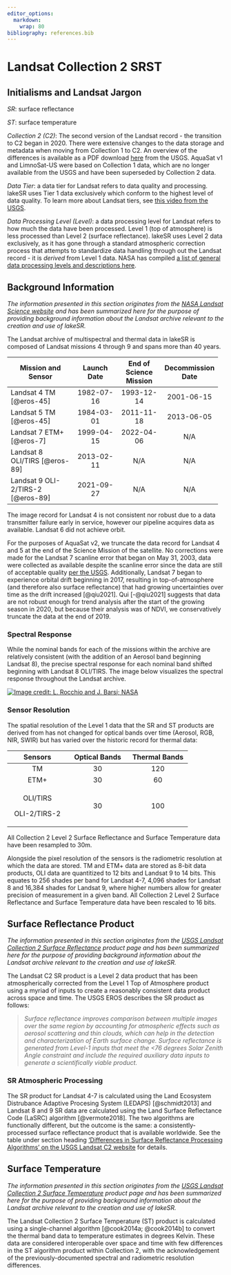 ```yaml
---
editor_options:
  markdown:
    wrap: 80
bibliography: references.bib
---
```


# Landsat Collection 2 SRST {#LS-C2-SRST}

## Initialisms and Landsat Jargon

*SR*: surface reflectance

*ST*: surface temperature

*Collection 2 (C2)*: The second version of the Landsat record - the transition
to C2 began in 2020. There were extensive changes to the data storage and
metadata when moving from Collection 1 to C2. An overview of the differences is
available as a PDF download
[here](https://www.usgs.gov/media/files/landsat-collection-1-vs-collection-2-summary)
from the USGS. AquaSat v1 and LimnoSat-US were based on Collection 1 data, which
are no longer available from the USGS and have been superseded by Collection 2
data.

*Data Tier*: a data tier for Landsat refers to data quality and processing.
lakeSR uses Tier 1 data exclusively which conform to the highest level of data
quality. To learn more about Landsat tiers, see [this video from the
USGS](https://www.usgs.gov/media/videos/landsat-collections-what-are-tiers).

*Data Processing Level (Level)*: a data processing level for Landsat refers to
how much the data have been processed. Level 1 (top of atmosphere) is less
processed than Level 2 (surface reflectance). lakeSR uses Level 2 data
exclusively, as it has gone through a standard atmospheric correction process
that attempts to standardize data handling through out the Landsat record - it
is *derived* from Level 1 data. NASA has compiled [a list of general data
processing levels and descriptions
here](https://www.earthdata.nasa.gov/learn/earth-observation-data-basics/data-processing-levels).

## Background Information {#valid-dates}

*The information presented in this section originates from the [NASA Landsat
Science website](https://landsat.gsfc.nasa.gov/) and has been summarized here
for the purpose of providing background information about the Landsat archive
relevant to the creation and use of lakeSR.*

The Landsat archive of multispectral and thermal data in lakeSR is composed of
Landsat missions 4 through 9 and spans more than 40 years.

+------------------------+----------------+----------------+----------------+
| Mission and Sensor     | Launch Date    | End of Science | Decommission   |
|                        |                | Mission        | Date           |
+========================+:==============:+:==============:+:==============:+
| Landsat 4 TM           | 1982-07-16     | 1993-12-14     | 2001-06-15     |
| [@eros-45]             |                |                |                |
+------------------------+----------------+----------------+----------------+
| Landsat 5 TM           | 1984-03-01     | 2011-11-18     | 2013-06-05     |
| [@eros-45]             |                |                |                |
+------------------------+----------------+----------------+----------------+
| Landsat 7 ETM+         | 1999-04-15     | 2022-04-06     | N/A            |
| [@eros-7]              |                |                |                |
+------------------------+----------------+----------------+----------------+
| Landsat 8 OLI/TIRS     | 2013-02-11     | N/A            | N/A            |
| [@eros-89]             |                |                |                |
+------------------------+----------------+----------------+----------------+
| Landsat 9 OLI-2/TIRS-2 | 2021-09-27     | N/A            | N/A            |
| [@eros-89]             |                |                |                |
+------------------------+----------------+----------------+----------------+

The image record for Landsat 4 is not consistent nor robust due to a data
transmitter failure early in service, however our pipeline acquires data as
available. Landsat 6 did not achieve orbit.

For the purposes of AquaSat v2, we truncate the data record for Landsat 4 and 5
at the end of the Science Mission of the satellite. No corrections were made for
the Landsat 7 scanline error that began on May 31, 2003, data were collected as
available despite the scanline error since the data are still of acceptable
quality [per the USGS](https://www.usgs.gov/faqs/what-landsat-7-etm-slc-data).
Additionally, Landsat 7 began to experience orbital drift beginning in 2017,
resulting in top-of-atmosphere (and therefore also surface reflectance) that had
growing uncertainties over time as the drift increased [@qiu2021]. Qui
[-@qiu2021] suggests that data are not robust enough for trend analysis after
the start of the growing season in 2020, but because their analysis was of NDVI,
we conservatively truncate the data at the end of 2019.

### Spectral Response

While the nominal bands for each of the missions within the archive are
relatively consistent (with the addition of an Aerosol band beginning Landsat
8), the precise spectral response for each nominal band shifted beginning with
Landsat 8 OLI/TIRS. The image below visualizes the spectral response throughout
the Landsat archive.

[![Image credit: L. Rocchio and J. Barsi;
NASA](images/Landsat-SpectralBands.png)](https://landsat.gsfc.nasa.gov/article/the-intervening-atmosphere-tracing-the-provenance-of-a-favorite-landsat-infographic/)

### Sensor Resolution

The spatial resolution of the Level 1 data that the SR and ST products are
derived from has not changed for optical bands over time (Aerosol, RGB, NIR,
SWIR) but has varied over the historic record for thermal data:

+-------------------------+-------------------------+-------------------------+
| Sensors                 | Optical Bands           | Thermal Bands           |
+:=======================:+:=======================:+:=======================:+
| TM                      | 30                      | 120                     |
+-------------------------+-------------------------+-------------------------+
| ETM+                    | 30                      | 60                      |
+-------------------------+-------------------------+-------------------------+
| OLI/TIRS                | 30                      | 100                     |
|                         |                         |                         |
| OLI-2/TIRS-2            |                         |                         |
+-------------------------+-------------------------+-------------------------+

All Collection 2 Level 2 Surface Reflectance and Surface Temperature data have
been resampled to 30m.

Alongside the pixel resolution of the sensors is the radiometric resolution at
which the data are stored. TM and ETM+ data are stored as 8-bit data products,
OLI data are quantitized to 12 bits and Landsat 9 to 14 bits. This equates to
256 shades per band for Landsat 4-7, 4,096 shades for Landsat 8 and 16,384
shades for Landsat 9, where higher numbers allow for greater precision of
measurement in a given band. All Collection 2 Level 2 Surface Reflectance and
Surface Temperature data have been rescaled to 16 bits.

## Surface Reflectance Product

*The information presented in this section originates from the [USGS Landsat
Collection 2 Surface
Reflectance](https://www.usgs.gov/landsat-missions/landsat-surface-reflectance)
product page and has been summarized here for the purpose of providing
background information about the Landsat archive relevant to the creation and
use of lakeSR.*

The Landsat C2 SR product is a Level 2 data product that has been
atmospherically corrected from the Level 1 Top of Atmosphere product using a
myriad of inputs to create a reasonably consistent data product across space and
time. The USGS EROS describes the SR product as follows:

> *Surface reflectance improves comparison between multiple images over the same
> region by accounting for atmospheric effects such as aerosol scattering and
> thin clouds, which can help in the detection and characterization of Earth
> surface change. Surface reflectance is generated from Level-1 inputs that meet
> the \<76 degrees Solar Zenith Angle constraint and include the required
> auxiliary data inputs to generate a scientifically viable product.*

### SR Atmospheric Processing

The SR product for Landsat 4-7 is calculated using the Land Ecosystem
Distrubance Adaptive Procesing System (LEDAPS) [@schmidt2013] and Landsat 8 and
9 SR data are calculated using the Land Surface Reflectance Code (LaSRC)
algorithm [@vermote2018]. The two algorithms are functionally different, but the
outcome is the same: a consistently-processed surface reflectance product that
is available worldwide. See the table under section heading ['Differences in
Surface Reflectance Processing Algorithms' on the USGS Landsat C2
website](https://www.usgs.gov/landsat-missions/landsat-collection-2-surface-reflectance)
for details.

## Surface Temperature

*The information presented in this section originates from the [USGS Landsat
Collection 2 Surface
Temperature](https://www.usgs.gov/landsat-missions/landsat-collection-2-surface-temperature)
product page and has been summarized here for the purpose of providing
background information about the Landsat archive relevant to the creation and
use of lakeSR.*

The Landsat Collection 2 Surface Temperature (ST) product is calculated using a
single-channel algorithm [@cook2014a; @cook2014b] to convert the thermal band
data to temperature estimates in degrees Kelvin. These data are considered
interoperable over space and time with few differences in the ST algorithm
product within Collection 2, with the acknowledgement of the
previously-documented spectral and radiometric resolution differences.
